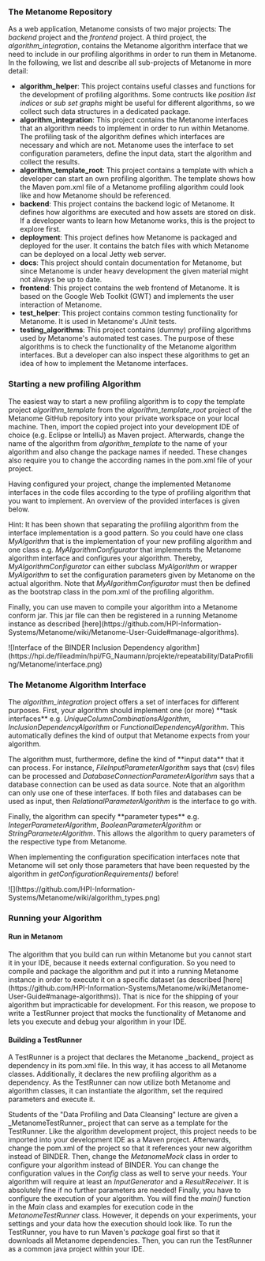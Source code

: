 === The Metanome Repository ===
As a web application, Metanome consists of two major projects: The ''backend'' project and the ''frontend'' project. A third project, the ''algorithm_integration'', contains the Metanome algorithm interface that we need to include in our profiling algorithms in order to run them in Metanome. In the following, we list and describe all sub-projects of Metanome in more detail:

* '''algorithm_helper''': This project contains useful classes and functions for the development of profiling algorithms. Some contructs like ''position list indices'' or ''sub set graphs'' might be useful for different algorithms, so we collect such data structures in a dedicated package.
* '''algorithm_integration''': This project contains the Metanome interfaces that an algorithm needs to implement in order to run within Metanome. The profiling task of the algorithm defines which interfaces are necessary and which are not. Metanome uses the interface to set configuration parameters, define the input data, start the algorithm and collect the results.
* '''algorithm_template_root''': This project contains a template with which a developer can start an own profiling algorithm. The template shows how the Maven pom.xml file of a Metanome profiling algorithm could look like and how Metanome should be referenced. 
* '''backend''': This project contains the backend logic of Metanome. It defines how algorithms are executed and how assets are stored on disk. If a developer wants to learn how Metanome works, this is the project to explore first.
* '''deployment''': This project defines how Metanome is packaged and deployed for the user. It contains the batch files with which Metanome can be deployed on a local Jetty web server.
* '''docs''': This project should contain documentation for Metanome, but since Metanome is under heavy development the given material might not always be up to date.
* '''frontend''': This project contains the web frontend of Metanome. It is based on the Google Web Toolkit (GWT) and implements the user interaction of Metanome.
* '''test_helper''': This project contains common testing functionality for Metanome. It is used in Metanome's JUnit tests.
* '''testing_algorithms''': This project contains (dummy) profiling algorithms used by Metanome's automated test cases. The purpose of these algorithms is to check the functionality of the Metanome algorithm interfaces. But a developer can also inspect these algorithms to get an idea of how to implement the Metanome interfaces. 

=== Starting a new profiling Algorithm ===
The easiest way to start a new profiling algorithm is to copy the template project ''algorithm_template'' from the ''algorithm_template_root'' project of the Metanome GitHub repository into your private workspace on your local machine. Then, import the copied project into your development IDE of choice (e.g. Eclipse or IntelliJ) as Maven project. Afterwards, change the name of the algorithm from ''algorithm_template'' to the name of your algorithm and also change the package names if needed. These changes also require you to change the according names in the pom.xml file of your project.

Having configured your project, change the implemented Metanome interfaces in the code files according to the type of profiling algorithm that you want to implement. An overview of the provided interfaces is given below. 

Hint: It has been shown that separating the profiling algorithm from the interface implementation is a good pattern. So you could have one class ''MyAlgorithm'' that is the implementation of your new profiling algorithm and one class e.g. ''MyAlgorithmConfigurator'' that implements the Metanome algorithm interface and configures your algorithm. Thereby, ''MyAlgorithmConfigurator'' can either subclass ''MyAlgorithm'' or wrapper ''MyAlgorithm'' to set the configuration parameters given by Metanome on the actual algorithm. Note that ''MyAlgorithmConfigurator'' must then be defined as the bootstrap class in the pom.xml of the profiling algorithm.

Finally, you can use maven to compile your algorithm into a Metanome conform jar. This jar file can then be registered in a running Metanome instance as described [here](https://github.com/HPI-Information-Systems/Metanome/wiki/Metanome-User-Guide#manage-algorithms).

![Interface of the BINDER Inclusion Dependency algorithm](https://hpi.de/fileadmin/hpi/FG_Naumann/projekte/repeatability/DataProfiling/Metanome/interface.png)

=== The Metanome Algorithm Interface ===
The ''algorithm_integration'' project offers a set of interfaces for different purposes. First, your algorithm should implement one (or more) **task interfaces** e.g. ''UniqueColumnCombinationsAlgorithm'',  ''InclusionDependencyAlgorithm'' or ''FunctionalDependencyAlgorithm''. This automatically defines the kind of output that Metanome expects from your algorithm. 

The algorithm must, furthermore, define the kind of **input data** that it can process. For instance, ''FileInputParameterAlgorithm'' says that (csv) files can be processed and ''DatabaseConnectionParameterAlgorithm'' says that a database connection can be used as data source. Note that an algorithm can only use one of these interfaces. If both files and databases can be used as input, then ''RelationalParameterAlgorithm'' is the interface to go with.

Finally, the algorithm can specify **parameter types** e.g. ''IntegerParameterAlgorithm'', ''BooleanParameterAlgorithm'' or ''StringParameterAlgorithm''. This allows the algorithm to query parameters of the respective type from Metanome. 

When implementing the configuration specification interfaces note that Metanome will set only those parameters that have been requested by the algorithm in ''getConfigurationRequirements()'' before!

![](https://github.com/HPI-Information-Systems/Metanome/wiki/algorithm_types.png)

=== Running your Algorithm ===

==== Run in Metanom ====
The algorithm that you build can run within Metanome but you cannot start it in your IDE, because it needs external configuration. So you need to compile and package the algorithm and put it into a running Metanome instance in order to execute it on a specific dataset (as described [here](https://github.com/HPI-Information-Systems/Metanome/wiki/Metanome-User-Guide#manage-algorithms)). That is nice for the shipping of your algorithm but impracticable for development. For this reason, we propose to write a TestRunner project that mocks the functionality of Metanome and lets you execute and debug your algorithm in your IDE.

==== Building a TestRunner ====
A TestRunner is a project that declares the Metanome _backend_ project as dependency in its pom.xml file. In this way, it has access to all Metanome classes. Additionally, it declares the new profiling algorithm as a dependency. As the TestRunner can now utilize both Metanome and algorithm classes, it can instantiate the algorithm, set the required parameters and execute it. 

Students of the "Data Profiling and Data Cleansing" lecture are given a _MetanomeTestRunner_ project that can serve as a template for the TestRunner. Like the algorithm development project, this project needs to be imported into your development IDE as a Maven project. Afterwards, change the pom.xml of the project so that it references your new algorithm instead of BINDER. Then, change the ''MetanomeMock'' class in order to configure your algorithm instead of BINDER. You can change the configuration values in the ''Config'' class as well to serve your needs. Your algorithm will require at least an ''InputGenerator'' and a ''ResultReceiver''. It is absolutely fine if no further parameters are needed! Finally, you have to configure the execution of your algorithm. You will find the ''main()'' function in the ''Main'' class and examples for execution code in the ''MetanomeTestRunner'' class. However, it depends on your experiments, your settings and your data how the execution should look like. To run the TestRunner, you have to run Maven's ''package'' goal first so that it downloads all Metanome dependencies. Then, you can run the TestRunner as a common java project within your IDE.

